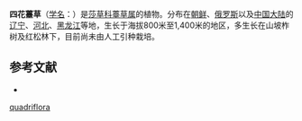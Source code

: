 {{Speciesbox
| name = 四花薹草
| status = 
| status_system = 
| image =
| genus = Carex
| species = quadriflora
| authority = (Kükenth.) Ohwi
}}

'''四花薹草'''（[[学名|学名]]：{{lang|la|''Carex quadriflora''}}）是[[莎草科|莎草科]][[薹草属|薹草属]]的植物。分布在[[朝鲜|朝鲜]]、[[俄罗斯|俄罗斯]]以及[[中国大陆|中国大陆]]的[[辽宁|辽宁]]、[[河北|河北]]、[[黑龙江|黑龙江]]等地，生长于海拔800米至1,400米的地区，多生长在山坡柞树及红松林下，目前尚未由人工引种栽培。

== 参考文献 ==
<div class="references-small">
* {{cite web| url =http://www.bioinfo.cn/db05/KmzwSpecies.php?action=view&id=6797| title =四花薹草| work =《中国高等植物数据库全库》| publisher =中国科学院微生物研究所| author =昆明植物研究所| accessdate =2009-02-24| deadurl =yes| archiveurl =https://web.archive.org/web/20160305022707/http://www.bioinfo.cn/db05/KmzwSpecies.php?action=view&id=6797| archivedate =2016-03-05}}
</div>
{{Taxonbar|from=Q2938628}}

{{DEFAULTSORT:Carex quadriflora}}
[[Category:薹草属|quadriflora]]


{{Carex-stub}}